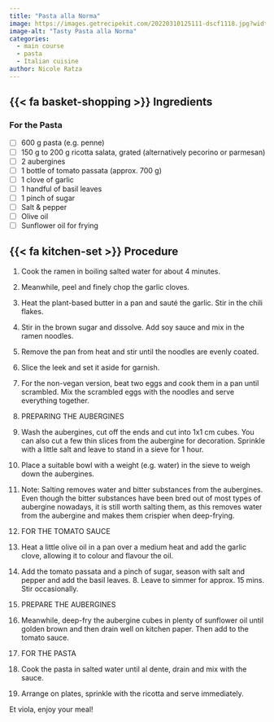 ```yaml
---
title: "Pasta alla Norma"
image: https://images.getrecipekit.com/20220310125111-dscf1118.jpg?width=650&quality=90& 
image-alt: "Tasty Pasta alla Norma"
categories:
  - main course
  - pasta
  - Italian cuisine 
author: Nicole Ratza
---
```


## {{< fa basket-shopping >}} Ingredients

### For the Pasta

-   [ ] 600 g pasta (e.g. penne)
-   [ ] 150 g to 200 g ricotta salata, grated (alternatively pecorino or parmesan)
-   [ ] 2 aubergines
-   [ ] 1 bottle of tomato passata (approx. 700 g)
-   [ ] 1 clove of garlic
-   [ ] 1 handful of basil leaves
-   [ ] 1 pinch of sugar
-   [ ] Salt & pepper 
-   [ ] Olive oil
-   [ ] Sunflower oil for frying

## {{< fa kitchen-set >}} Procedure

1.  Cook the ramen in boiling salted water for about 4 minutes.
2.  Meanwhile, peel and finely chop the garlic cloves.
3.  Heat the plant-based butter in a pan and sauté the garlic. Stir in the chili flakes.
4.  Stir in the brown sugar and dissolve. Add soy sauce and mix in the ramen noodles.
5.  Remove the pan from heat and stir until the noodles are evenly coated.
6.  Slice the leek and set it aside for garnish.
7.  For the non-vegan version, beat two eggs and cook them in a pan until scrambled. Mix the scrambled eggs with the noodles and serve everything together.



1.  PREPARING THE AUBERGINES
2.  Wash the aubergines, cut off the ends and cut into 1x1 cm cubes. You can also cut a few thin slices from the aubergine for decoration. Sprinkle with a little salt and leave to stand in a sieve for 1 hour.
3.  Place a suitable bowl with a weight (e.g. water) in the sieve to weigh down the aubergines.
4.  Note: Salting removes water and bitter substances from the aubergines. Even though the bitter substances have been bred out of most types of aubergine nowadays, it is still worth salting them, as this removes water from the aubergine and makes them crispier when deep-frying.

5.  FOR THE TOMATO SAUCE
6.  Heat a little olive oil in a pan over a medium heat and add the garlic clove, allowing it to colour and flavour the oil. 
7.  Add the tomato passata and a pinch of sugar, season with salt and pepper and add the basil leaves. 8.  Leave to simmer for approx. 15 mins. Stir occasionally.

9.  PREPARE THE AUBERGINES
10. Meanwhile, deep-fry the aubergine cubes in plenty of sunflower oil until golden brown and then drain well on kitchen paper. Then add to the tomato sauce.

11.  FOR THE PASTA
12.  Cook the pasta in salted water until al dente, drain and mix with the sauce.
13.  Arrange on plates, sprinkle with the ricotta and serve immediately.

Et viola, enjoy your meal!
